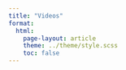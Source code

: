 ```yaml
---
title: "Videos"
format: 
  html:
    page-layout: article
    theme: ../theme/style.scss
    toc: false
---
```


